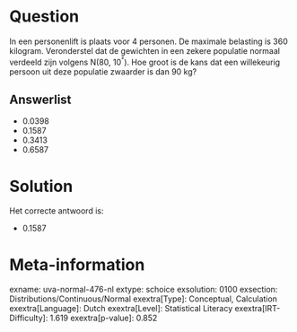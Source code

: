 Question
========

In een personenlift is plaats voor 4 personen. De maximale belasting is
360 kilogram. Veronderstel dat de gewichten in een zekere populatie
normaal verdeeld zijn volgens N(80, 10^²^). Hoe groot is de kans dat een
willekeurig persoon uit deze populatie zwaarder is dan 90 kg?

Answerlist
----------

* 0.0398
* 0.1587
* 0.3413
* 0.6587

Solution
========

Het correcte antwoord is: 

* 0.1587

Meta-information
================
exname: uva-normal-476-nl
extype: schoice
exsolution: 0100
exsection: Distributions/Continuous/Normal
exextra[Type]: Conceptual, Calculation
exextra[Language]: Dutch
exextra[Level]: Statistical Literacy
exextra[IRT-Difficulty]: 1.619
exextra[p-value]: 0.852
